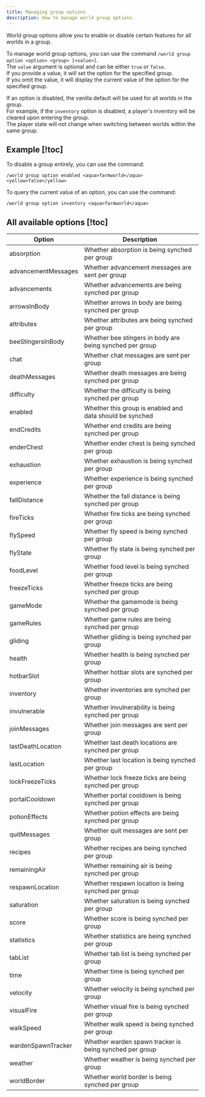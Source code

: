 ```yaml
---
title: Managing group options
description: How to manage world group options.
---
```


World group options allow you to enable or disable certain features for all worlds in a group.

To manage world group options, you can use the command `/world group option <option> <group> [<value>]`.  
The `value` argument is optional and can be either `true` or `false`.  
If you provide a value, it will set the option for the specified group.  
If you omit the value, it will display the current value of the option for the specified group.

If an option is disabled, the vanilla default will be used for all worlds in the group.  
For example, if the `inventory` option is disabled, a player's inventory will be cleared upon entering the group.  
The player state will not change when switching between worlds within the same group.

## Example [!toc]

To disable a group entirely, you can use the command:

```
/world group option enabled <aqua>farmworld</aqua> <yellow>false</yellow>
```

To query the current value of an option, you can use the command:

```
/world group option inventory <aqua>farmworld</aqua>
```

## All available options [!toc]

| Option              | Description                                              |
|---------------------|----------------------------------------------------------|
| absorption          | Whether absorption is being synched per group            |
| advancementMessages | Whether advancement messages are sent per group          |
| advancements        | Whether advancements are being synched per group         |
| arrowsInBody        | Whether arrows in body are being synched per group       |
| attributes          | Whether attributes are being synched per group           |
| beeStingersInBody   | Whether bee stingers in body are being synched per group |
| chat                | Whether chat messages are sent per group                 |
| deathMessages       | Whether death messages are being synched per group       |
| difficulty          | Whether the difficulty is being synched per group        |
| enabled             | Whether this group is enabled and data should be synched |
| endCredits          | Whether end credits are being synched per group          |
| enderChest          | Whether ender chest is being synched per group           |
| exhaustion          | Whether exhaustion is being synched per group            |
| experience          | Whether experience is being synched per group            |
| fallDistance        | Whether the fall distance is being synched per group     |
| fireTicks           | Whether fire ticks are being synched per group           |
| flySpeed            | Whether fly speed is being synched per group             |
| flyState            | Whether fly state is being synched per group             |
| foodLevel           | Whether food level is being synched per group            |
| freezeTicks         | Whether freeze ticks are being synched per group         |
| gameMode            | Whether the gamemode is being synched per group          |
| gameRules           | Whether game rules are being synched per group           |
| gliding             | Whether gliding is being synched per group               |
| health              | Whether health is being synched per group                |
| hotbarSlot          | Whether hotbar slots are synched per group               |
| inventory           | Whether inventories are synched per group                |
| invulnerable        | Whether invulnerability is being synched per group       |
| joinMessages        | Whether join messages are sent per group                 |
| lastDeathLocation   | Whether last death locations are synched per group       |
| lastLocation        | Whether last location is being synched per group         |
| lockFreezeTicks     | Whether lock freeze ticks are being synched per group    |
| portalCooldown      | Whether portal cooldown is being synched per group       |
| potionEffects       | Whether potion effects are being synched per group       |
| quitMessages        | Whether quit messages are sent per group                 |
| recipes             | Whether recipes are being synched per group              |
| remainingAir        | Whether remaining air is being synched per group         |
| respawnLocation     | Whether respawn location is being synched per group      |
| saturation          | Whether saturation is being synched per group            |
| score               | Whether score is being synched per group                 |
| statistics          | Whether statistics are being synched per group           |
| tabList             | Whether tab list is being synched per group              |
| time                | Whether time is being synched per group                  |
| velocity            | Whether velocity is being synched per group              |
| visualFire          | Whether visual fire is being synched per group           |
| walkSpeed           | Whether walk speed is being synched per group            |
| wardenSpawnTracker  | Whether warden spawn tracker is being synched per group  |
| weather             | Whether weather is being synched per group               |
| worldBorder         | Whether world border is being synched per group          |
